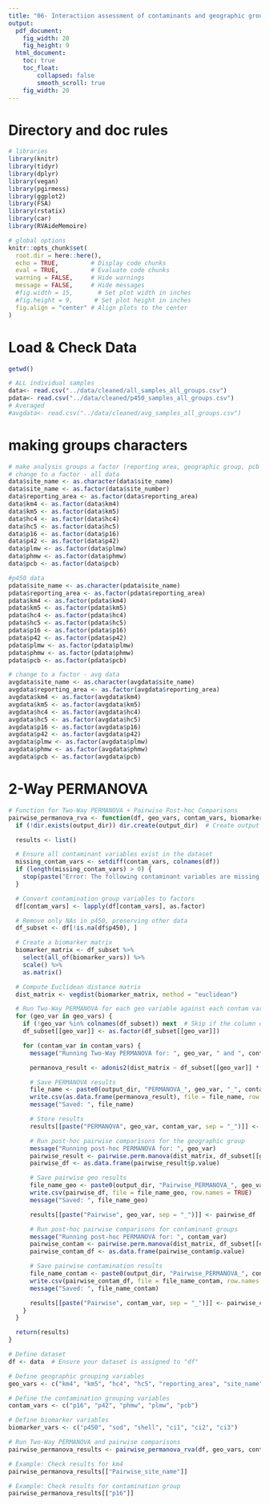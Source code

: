 ```yaml
---
title: "06- Interactiion assessment of contaminants and geographic groups of measured metrics, n=312"
output:
  pdf_document: 
    fig_width: 20
    fig_height: 9
  html_document: 
    toc: true
    toc_float:
        collapsed: false
        smooth_scroll: true
    fig_width: 20
---
```


# Directory and doc rules

```r

# libraries
library(knitr)
library(tidyr)
library(dplyr)
library(vegan)
library(pgirmess)
library(ggplot2)
library(FSA)           
library(rstatix)       
library(car)
library(RVAideMemoire)

# global options
knitr::opts_chunk$set(
  root.dir = here::here(),
  echo = TRUE,         # Display code chunks
  eval = TRUE,         # Evaluate code chunks
  warning = FALSE,     # Hide warnings
  message = FALSE,     # Hide messages
  #fig.width = 15,       # Set plot width in inches
  #fig.height = 9,      # Set plot height in inches
  fig.align = "center" # Align plots to the center
)

```

# Load & Check Data
```r

getwd()

# ALL individual samples
data<- read.csv("../data/cleaned/all_samples_all_groups.csv")
pdata<- read.csv("../data/cleaned/p450_samples_all_groups.csv")
# Averaged
#avgdata<- read.csv("../data/cleaned/avg_samples_all_groups.csv")

```

# making groups characters
```r
# make analysis groups a factor (reporting area, geographic group, pcb group, site, pah group)
# change to a factor - all data
data$site_name <- as.character(data$site_name)
data$site_name <- as.factor(data$site_number)
data$reporting_area <- as.factor(data$reporting_area)
data$km4 <- as.factor(data$km4)
data$km5 <- as.factor(data$km5)
data$hc4 <- as.factor(data$hc4)
data$hc5 <- as.factor(data$hc5)
data$p16 <- as.factor(data$p16)
data$p42 <- as.factor(data$p42)
data$plmw <- as.factor(data$plmw)
data$phmw <- as.factor(data$phmw)
data$pcb <- as.factor(data$pcb)

#p450 data
pdata$site_name <- as.character(pdata$site_name)
pdata$reporting_area <- as.factor(pdata$reporting_area)
pdata$km4 <- as.factor(pdata$km4)
pdata$km5 <- as.factor(pdata$km5)
pdata$hc4 <- as.factor(pdata$hc4)
pdata$hc5 <- as.factor(pdata$hc5)
pdata$p16 <- as.factor(pdata$p16)
pdata$p42 <- as.factor(pdata$p42)
pdata$plmw <- as.factor(pdata$plmw)
pdata$phmw <- as.factor(pdata$phmw)
pdata$pcb <- as.factor(pdata$pcb)

# change to a factor - avg data
avgdata$site_name <- as.character(avgdata$site_name)
avgdata$reporting_area <- as.factor(avgdata$reporting_area)
avgdata$km4 <- as.factor(avgdata$km4)
avgdata$km5 <- as.factor(avgdata$km5)
avgdata$hc4 <- as.factor(avgdata$hc4)
avgdata$hc5 <- as.factor(avgdata$hc5)
avgdata$p16 <- as.factor(avgdata$p16)
avgdata$p42 <- as.factor(avgdata$p42)
avgdata$plmw <- as.factor(avgdata$plmw)
avgdata$phmw <- as.factor(avgdata$phmw)
avgdata$pcb <- as.factor(avgdata$pcb)

```

# 2-Way PERMANOVA
```r

# Function for Two-Way PERMANOVA + Pairwise Post-hoc Comparisons
pairwise_permanova_rva <- function(df, geo_vars, contam_vars, biomarker_vars, output_dir = "permanova_results/") {
  if (!dir.exists(output_dir)) dir.create(output_dir)  # Create output directory if it doesn't exist

  results <- list()

  # Ensure all contaminant variables exist in the dataset
  missing_contam_vars <- setdiff(contam_vars, colnames(df))
  if (length(missing_contam_vars) > 0) {
    stop(paste("Error: The following contaminant variables are missing from the dataset:", paste(missing_contam_vars, collapse = ", ")))
  }

  # Convert contamination group variables to factors
  df[contam_vars] <- lapply(df[contam_vars], as.factor)

  # Remove only NAs in p450, preserving other data
  df_subset <- df[!is.na(df$p450), ] 

  # Create a biomarker matrix
  biomarker_matrix <- df_subset %>%
    select(all_of(biomarker_vars)) %>%
    scale() %>%
    as.matrix()

  # Compute Euclidean distance matrix
  dist_matrix <- vegdist(biomarker_matrix, method = "euclidean")

  # Run Two-Way PERMANOVA for each geo variable against each contam variable
  for (geo_var in geo_vars) {
    if (!geo_var %in% colnames(df_subset)) next  # Skip if the column does not exist
    df_subset[[geo_var]] <- as.factor(df_subset[[geo_var]])

    for (contam_var in contam_vars) {
      message("Running Two-Way PERMANOVA for: ", geo_var, " and ", contam_var)

      permanova_result <- adonis2(dist_matrix ~ df_subset[[geo_var]] * df_subset[[contam_var]], data = df_subset, permutations = 999)

      # Save PERMANOVA results
      file_name <- paste0(output_dir, "PERMANOVA_", geo_var, "_", contam_var, ".csv")
      write.csv(as.data.frame(permanova_result), file = file_name, row.names = TRUE)
      message("Saved: ", file_name)

      # Store results
      results[[paste("PERMANOVA", geo_var, contam_var, sep = "_")]] <- permanova_result

      # Run post-hoc pairwise comparisons for the geographic group
      message("Running post-hoc PERMANOVA for: ", geo_var)
      pairwise_result <- pairwise.perm.manova(dist_matrix, df_subset[[geo_var]], nperm = 999, p.method = "BH")
      pairwise_df <- as.data.frame(pairwise_result$p.value)

      # Save pairwise geo results
      file_name_geo <- paste0(output_dir, "Pairwise_PERMANOVA_", geo_var, ".csv")
      write.csv(pairwise_df, file = file_name_geo, row.names = TRUE)
      message("Saved: ", file_name_geo)

      results[[paste("Pairwise", geo_var, sep = "_")]] <- pairwise_df

      # Run post-hoc pairwise comparisons for contaminant groups
      message("Running post-hoc PERMANOVA for: ", contam_var)
      pairwise_contam <- pairwise.perm.manova(dist_matrix, df_subset[[contam_var]], nperm = 999, p.method = "BH")
      pairwise_contam_df <- as.data.frame(pairwise_contam$p.value)

      # Save pairwise contamination results
      file_name_contam <- paste0(output_dir, "Pairwise_PERMANOVA_", contam_var, ".csv")
      write.csv(pairwise_contam_df, file = file_name_contam, row.names = TRUE)
      message("Saved: ", file_name_contam)

      results[[paste("Pairwise", contam_var, sep = "_")]] <- pairwise_contam_df
    }
  }

  return(results)
}

# Define dataset
df <- data  # Ensure your dataset is assigned to "df"

# Define geographic grouping variables 
geo_vars <- c("km4", "km5", "hc4", "hc5", "reporting_area", "site_name")

# Define the contamination grouping variables 
contam_vars <- c("p16", "p42", "phmw", "plmw", "pcb")

# Define biomarker variables
biomarker_vars <- c("p450", "sod", "shell", "ci1", "ci2", "ci3")

# Run Two-Way PERMANOVA and pairwise comparisons
pairwise_permanova_results <- pairwise_permanova_rva(df, geo_vars, contam_vars, biomarker_vars)

# Example: Check results for km4
pairwise_permanova_results[["Pairwise_site_name"]]

# Example: Check results for contamination group
pairwise_permanova_results[["p16"]]

```

